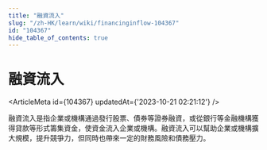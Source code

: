 ```yaml
---
title: "融資流入"
slug: "/zh-HK/learn/wiki/financinginflow-104367"
id: "104367"
hide_table_of_contents: true
---
```



<Breadcrumbs current="融資流入" />

# 融資流入

<ArticleMeta id={104367} updatedAt={'2023-10-21 02:21:12'} />
<div className='border-solid border-b border-t-0 my-4 border-[var(--ifm-color-gray-300)]' />

融資流入是指企業或機構通過發行股票、債券等證券融資，或從銀行等金融機構獲得貸款等形式籌集資金，使資金流入企業或機構。融資流入可以幫助企業或機構擴大規模，提升競爭力，但同時也帶來一定的財務風險和債務壓力。
